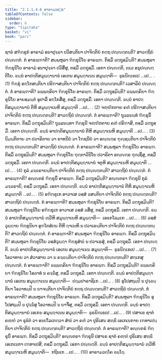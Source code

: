 ```yaml
---
title: "2.1.1.4.6 ອາຣາມວຄ຺ຄ"
tableOfContents: false
sidebar:
  order: 6
type: "tipitaka"
basket: "vi"
book: "pari"
---
```



<DynamicBreadcrumb />

<Division number="223" book="pari">

<Paragraph number="773" book="pari">
ຊານໍ ສຠິກ຺ຂຸກໍ ອາຣາມໍ ອນາປຸຈ຺ຉາ ປວິສນ຺ຕິຍາ ປາຈິຕ຺ຕິຍໍ ກຕ຺ຖ ປຎ຺ຎຕ຺ຕນ຺ຕິ? ສາວຕ຺ຖິຍໍ ປຎ຺ຎຕ຺ຕໍ. ກໍ ອາຣພ຺ຠາຕິ? ສມ຺ພຫຸລາ ຠິກ຺ຂຸນິໂຍ ອາຣພ຺ຠ. ກິສ຺ມິໍ ວຕ຺ຖຸສ຺ມິນ຺ຕິ? ສມ຺ພຫຸລາ ຠິກ຺ຂຸນິໂຍ ອາຣາມໍ ອນາປຸຈ຺ຉາ ປວິສິໍສຸ, ຕສ຺ມິໍ ວຕ຺ຖຸສ຺ມິໍ. ເອກາ ປຎ຺ຎຕ຺ຕິ, ທ຺ເວ ອນຸປຎ຺ຎຕ຺ຕິໂຍ. ຉນ຺ນໍ ອາປຕ຺ຕິສມຸຏ຺ຐານານໍ ເອເກນ ສມຸຏ຺ຐາເນນ ສມຸຏ຺ຐາຕິ—  ຘຸຣນິກ຺ເຂເປ …ເປ… . (1)
</Paragraph>

<Paragraph number="774" book="pari">
ຠິກ຺ຂຸໍ ອກ຺ໂກສນ຺ຕິຍາ ປຣິຠາສນ຺ຕິຍາ ປາຈິຕ຺ຕິຍໍ ກຕ຺ຖ ປຎ຺ຎຕ຺ຕນ຺ຕິ? ເວສາລິຍໍ ປຎ຺ຎຕ຺ຕໍ. ກໍ ອາຣພ຺ຠາຕິ? ຉພ຺ພຄ຺ຄິຍາ ຠິກ຺ຂຸນິໂຍ ອາຣພ຺ຠ. ກິສ຺ມິໍ ວຕ຺ຖຸສ຺ມິນ຺ຕິ? ຉພ຺ພຄ຺ຄິຍາ ຠິກ຺ຂຸນິໂຍ ອາຍສ຺ມນ຺ຕໍ ອຸປາລິໍ ອກ຺ໂກສິໍສຸ, ຕສ຺ມິໍ ວຕ຺ຖຸສ຺ມິໍ. ເອກາ ປຎ຺ຎຕ຺ຕິ. ຉນ຺ນໍ ອາປຕ຺ຕິສມຸຏ຺ຐານານໍ ຕີຫິ ສມຸຏ຺ຐາເນຫິ ສມຸຏ຺ຐາຕິ …ເປ… . (2)
</Paragraph>

<Paragraph number="775" book="pari">
ຈຓ຺ຑີກຕາຍ ຄຓໍ ປຣິຠາສນ຺ຕິຍາ ປາຈິຕ຺ຕິຍໍ ກຕ຺ຖ ປຎ຺ຎຕ຺ຕນ຺ຕິ? ສາວຕ຺ຖິຍໍ ປຎ຺ຎຕ຺ຕໍ. ກໍ ອາຣພ຺ຠາຕິ? ຖຸລ຺ລນນ຺ທໍ ຠິກ຺ຂຸນິໍ ອາຣພ຺ຠ. ກິສ຺ມິໍ ວຕ຺ຖຸສ຺ມິນ຺ຕິ? ຖຸລ຺ລນນ຺ທາ ຠິກ຺ຂຸນີ ຈຓ຺ຑີກຕາຍ ຄຓໍ ປຣິຠາສິ, ຕສ຺ມິໍ ວຕ຺ຖຸສ຺ມິໍ. ເອກາ ປຎ຺ຎຕ຺ຕິ. ຉນ຺ນໍ ອາປຕ຺ຕິສມຸຏ຺ຐານານໍ ຕີຫິ ສມຸຏ຺ຐາເນຫິ ສມຸຏ຺ຐາຕິ …ເປ… . (3)
</Paragraph>

<Paragraph number="776" book="pari">
ນິມນ຺ຕິຕາຍ ວາ ປວາຣິຕາຍ ວາ ຂາທນີຍໍ ວາ ໂຠຊນີຍໍ ວາ ອຎ຺ຎຕ຺ຣ ຠຸຎ຺ຊນ຺ຕິຍາ ປາຈິຕ຺ຕິຍໍ ກຕ຺ຖ ປຎ຺ຎຕ຺ຕນ຺ຕິ? ສາວຕ຺ຖິຍໍ ປຎ຺ຎຕ຺ຕໍ. ກໍ ອາຣພ຺ຠາຕິ? ສມ຺ພຫຸລາ ຠິກ຺ຂຸນິໂຍ ອາຣພ຺ຠ. ກິສ຺ມິໍ ວຕ຺ຖຸສ຺ມິນ຺ຕິ? ສມ຺ພຫຸລາ ຠິກ຺ຂຸນິໂຍ ຠຸຕ຺ຕາວິນິໂຍ ປວາຣິຕາ ອຎ຺ຎຕ຺ຣ ຠຸຎ຺ຊິໍສຸ, ຕສ຺ມິໍ ວຕ຺ຖຸສ຺ມິໍ. ເອກາ ປຎ຺ຎຕ຺ຕິ. ຉນ຺ນໍ ອາປຕ຺ຕິສມຸຏ຺ຐານານໍ ຈຕູຫິ ສມຸຏ຺ຐາເນຫິ ສມຸຏ຺ຐາຕິ …ເປ… . (4)
</Paragraph>

<Paragraph number="777" book="pari">
ກຸລໍ ມຈ຺ຉຣາຍນ຺ຕິຍາ ປາຈິຕ຺ຕິຍໍ ກຕ຺ຖ ປຎ຺ຎຕ຺ຕນ຺ຕິ? ສາວຕ຺ຖິຍໍ ປຎ຺ຎຕ຺ຕໍ. ກໍ ອາຣພ຺ຠາຕິ? ອຎ຺ຎຕຣໍ ຠິກ຺ຂຸນິໍ ອາຣພ຺ຠ. ກິສ຺ມິໍ ວຕ຺ຖຸສ຺ມິນ຺ຕິ? ອຎ຺ຎຕຣາ ຠິກ຺ຂຸນີ ກຸລໍ ມຈ຺ຉຣາຍິ, ຕສ຺ມິໍ ວຕ຺ຖຸສ຺ມິໍ. ເອກາ ປຎ຺ຎຕ຺ຕິ. ຉນ຺ນໍ ອາປຕ຺ຕິສມຸຏ຺ຐານານໍ ຕີຫິ ສມຸຏ຺ຐາເນຫິ ສມຸຏ຺ຐາຕິ …ເປ… . (5)
</Paragraph>

<Paragraph number="778" book="pari">
ອຠິກ຺ຂຸເກ ອາວາເສ ວສ຺ສໍ ວສນ຺ຕິຍາ ປາຈິຕ຺ຕິຍໍ ກຕ຺ຖ ປຎ຺ຎຕ຺ຕນ຺ຕິ? ສາວຕ຺ຖິຍໍ ປຎ຺ຎຕ຺ຕໍ. ກໍ ອາຣພ຺ຠາຕິ? ສມ຺ພຫຸລາ ຠິກ຺ຂຸນິໂຍ ອາຣພ຺ຠ. ກິສ຺ມິໍ ວຕ຺ຖຸສ຺ມິນ຺ຕິ? ສມ຺ພຫຸລາ ຠິກ຺ຂຸນິໂຍ ອຠິກ຺ຂຸເກ ອາວາເສ ວສ຺ສໍ ວສິໍສຸ, ຕສ຺ມິໍ ວຕ຺ຖຸສ຺ມິໍ. ເອກາ ປຎ຺ຎຕ຺ຕິ. ຉນ຺ນໍ ອາປຕ຺ຕິສມຸຏ຺ຐານານໍ ທ຺ວີຫິ ສມຸຏ຺ຐາເນຫິ ສມຸຏ຺ຐາຕິ—  ເອຬກໂລມເກ …ເປ… . (6)
</Paragraph>

<Paragraph number="779" book="pari">
ວສ຺ສໍວຸຏ຺ຐາຍ ຠິກ຺ຂຸນິຍາ ອຸຠໂຕສໍເຆ ຕີຫິ ຐາເນຫິ ນ ປວາເຣນ຺ຕິຍາ ປາຈິຕ຺ຕິຍໍ ກຕ຺ຖ ປຎ຺ຎຕ຺ຕນ຺ຕິ? ສາວຕ຺ຖິຍໍ ປຎ຺ຎຕ຺ຕໍ. ກໍ ອາຣພ຺ຠາຕິ? ສມ຺ພຫຸລາ ຠິກ຺ຂຸນິໂຍ ອາຣພ຺ຠ. ກິສ຺ມິໍ ວຕ຺ຖຸສ຺ມິນ຺ຕິ? ສມ຺ພຫຸລາ ຠິກ຺ຂຸນິໂຍ ວສ຺ສໍວຸຏ຺ຐາ ຠິກ຺ຂຸສໍຆໍ ນ ປວາເຣສຸໍ, ຕສ຺ມິໍ ວຕ຺ຖຸສ຺ມິໍ. ເອກາ ປຎ຺ຎຕ຺ຕິ. ຉນ຺ນໍ ອາປຕ຺ຕິສມຸຏ຺ຐານານໍ ເອເກນ ສມຸຏ຺ຐາເນນ ສມຸຏ຺ຐາຕິ—  ຘຸຣນິກ຺ເຂເປ …ເປ… . (7)
</Paragraph>

<Paragraph number="780" book="pari">
ໂອວາທາຍ ວາ ສໍວາສາຍ ວາ ນ ຄຈ຺ຉນ຺ຕິຍາ ປາຈິຕ຺ຕິຍໍ ກຕ຺ຖ ປຎ຺ຎຕ຺ຕນ຺ຕິ? ສກ຺ເກສຸ ປຎ຺ຎຕ຺ຕໍ. ກໍ ອາຣພ຺ຠາຕິ? ຉພ຺ພຄ຺ຄິຍາ ຠິກ຺ຂຸນິໂຍ ອາຣພ຺ຠ. ກິສ຺ມິໍ ວຕ຺ຖຸສ຺ມິນ຺ຕິ? ຉພ຺ພຄ຺ຄິຍາ ຠິກ຺ຂຸນິໂຍ ໂອວາທໍ ນ ຄຈ຺ຉິໍສຸ, ຕສ຺ມິໍ ວຕ຺ຖຸສ຺ມິໍ. ເອກາ ປຎ຺ຎຕ຺ຕິ. ຉນ຺ນໍ ອາປຕ຺ຕິສມຸຏ຺ຐານານໍ ເອເກນ ສມຸຏ຺ຐາເນນ ສມຸຏ຺ຐາຕິ—  ປຐມປາຣາຊິເກ …ເປ… . (8)
</Paragraph>

<Paragraph number="781" book="pari">
ອຸໂປສຖມ຺ປິ ນ ປຸຈ຺ຉນ຺ຕິຍາ ໂອວາທມ຺ປິ ນ ຍາຈນ຺ຕິຍາ ປາຈິຕ຺ຕິຍໍ ກຕ຺ຖ ປຎ຺ຎຕ຺ຕນ຺ຕິ? ສາວຕ຺ຖິຍໍ ປຎ຺ຎຕ຺ຕໍ. ກໍ ອາຣພ຺ຠາຕິ? ສມ຺ພຫຸລາ ຠິກ຺ຂຸນິໂຍ ອາຣພ຺ຠ. ກິສ຺ມິໍ ວຕ຺ຖຸສ຺ມິນ຺ຕິ? ສມ຺ພຫຸລາ ຠິກ຺ຂຸນິໂຍ ອຸໂປສຖມ຺ປິ ນ ປຸຈ຺ຉິໍສຸ ໂອວາທມ຺ປິ ນ ຍາຈິໍສຸ, ຕສ຺ມິໍ ວຕ຺ຖຸສ຺ມິໍ. ເອກາ ປຎ຺ຎຕ຺ຕິ. ຉນ຺ນໍ ອາປຕ຺ຕິສມຸຏ຺ຐານານໍ ເອເກນ ສມຸຏ຺ຐາເນນ ສມຸຏ຺ຐາຕິ—  ຘຸຣນິກ຺ເຂເປ …ເປ… . (9)
</Paragraph>

<Paragraph number="782" book="pari">
ປສາເຂ ຊາຕໍ ຄຓ຺ຑໍ ວາ ຣຸຘິຕໍ ວາ ອນປໂລເກຕ຺ວາ ສໍຆໍ ວາ ຄຓໍ ວາ ປຸຣິເສນ ສທ຺ຘິໍ ເອເກເນກາຍ ເຠທາເປນ຺ຕິຍາ ປາຈິຕ຺ຕິຍໍ ກຕ຺ຖ ປຎ຺ຎຕ຺ຕນ຺ຕິ? ສາວຕ຺ຖິຍໍ ປຎ຺ຎຕ຺ຕໍ. ກໍ ອາຣພ຺ຠາຕິ? ອຎ຺ຎຕຣໍ ຠິກ຺ຂຸນິໍ ອາຣພ຺ຠ. ກິສ຺ມິໍ ວຕ຺ຖຸສ຺ມິນ຺ຕິ? ອຎ຺ຎຕຣາ ຠິກ຺ຂຸນີ ປສາເຂ ຊາຕໍ ຄຓ຺ຑໍ ປຸຣິເສນ ສທ຺ຘິໍ ເອເກເນກາ ເຠທາເປສິ, ຕສ຺ມິໍ ວຕ຺ຖຸສ຺ມິໍ. ເອກາ ປຎ຺ຎຕ຺ຕິ. ຉນ຺ນໍ ອາປຕ຺ຕິສມຸຏ຺ຐານານໍ ທ຺ວີຫິ ສມຸຏ຺ຐາເນຫິ ສມຸຏ຺ຐາຕິ—  ກຖິນເກ …ເປ… . (10)

</Paragraph>
</Division>

<Paragraph number="783" type="center" book="pari">
ອາຣາມວຄ຺ໂຄ ຉຏ຺ໂຐ.
</Paragraph>